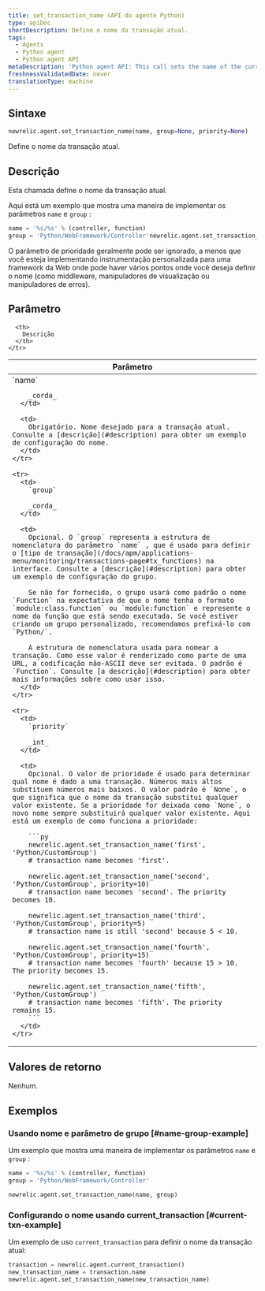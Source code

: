 ```yaml
---
title: set_transaction_name (API do agente Python)
type: apiDoc
shortDescription: Define o nome da transação atual.
tags:
  - Agents
  - Python agent
  - Python agent API
metaDescription: 'Python agent API: This call sets the name of the current transaction.'
freshnessValidatedDate: never
translationType: machine
---
```


## Sintaxe

```py
newrelic.agent.set_transaction_name(name, group=None, priority=None)
```

Define o nome da transação atual.

## Descrição

Esta chamada define o nome da transação atual.

Aqui está um exemplo que mostra uma maneira de implementar os parâmetros `name` e `group` :

```py
name = '%s/%s' % (controller, function)
group = 'Python/WebFramework/Controller'newrelic.agent.set_transaction_name(name, group)
```

O parâmetro de prioridade geralmente pode ser ignorado, a menos que você esteja implementando instrumentação personalizada para uma framework da Web onde pode haver vários pontos onde você deseja definir o nome (como middleware, manipuladores de visualização ou manipuladores de erros).

## Parâmetro

<table>
  <thead>
    <tr>
      <th width="25%">
        Parâmetro
      </th>

      <th>
        Descrição
      </th>
    </tr>
  </thead>

  <tbody>
    <tr>
      <td>
        `name`

        _corda_
      </td>

      <td>
        Obrigatório. Nome desejado para a transação atual. Consulte a [descrição](#description) para obter um exemplo de configuração do nome.
      </td>
    </tr>

    <tr>
      <td>
        `group`

        _corda_
      </td>

      <td>
        Opcional. O `group` representa a estrutura de nomenclatura do parâmetro `name` , que é usado para definir o [tipo de transação](/docs/apm/applications-menu/monitoring/transactions-page#tx_functions) na interface. Consulte a [descrição](#description) para obter um exemplo de configuração do grupo.

        Se não for fornecido, o grupo usará como padrão o nome `Function` na expectativa de que o nome tenha o formato `module:class.function` ou `module:function` e represente o nome da função que está sendo executada. Se você estiver criando um grupo personalizado, recomendamos prefixá-lo com `Python/`.

        A estrutura de nomenclatura usada para nomear a transação. Como esse valor é renderizado como parte de uma URL, a codificação não-ASCII deve ser evitada. O padrão é `Function`. Consulte [a descrição](#description) para obter mais informações sobre como usar isso.
      </td>
    </tr>

    <tr>
      <td>
        `priority`

        _int_
      </td>

      <td>
        Opcional. O valor de prioridade é usado para determinar qual nome é dado a uma transação. Números mais altos substituem números mais baixos. O valor padrão é `None`, o que significa que o nome da transação substitui qualquer valor existente. Se a prioridade for deixada como `None`, o novo nome sempre substituirá qualquer valor existente. Aqui está um exemplo de como funciona a prioridade:

        ```py
        newrelic.agent.set_transaction_name('first', 'Python/CustomGroup')
        # transaction name becomes 'first'.

        newrelic.agent.set_transaction_name('second', 'Python/CustomGroup', priority=10)
        # transaction name becomes 'second'. The priority becomes 10.

        newrelic.agent.set_transaction_name('third', 'Python/CustomGroup', priority=5)
        # transaction name is still 'second' because 5 < 10.

        newrelic.agent.set_transaction_name('fourth', 'Python/CustomGroup', priority=15)
        # transaction name becomes 'fourth' because 15 > 10. The priority becomes 15.

        newrelic.agent.set_transaction_name('fifth', 'Python/CustomGroup')
        # transaction name becomes 'fifth'. The priority remains 15.
        ```
      </td>
    </tr>
  </tbody>
</table>

## Valores de retorno

Nenhum.

## Exemplos

### Usando nome e parâmetro de grupo [#name-group-example]

Um exemplo que mostra uma maneira de implementar os parâmetros `name` e `group` :

```py
name = '%s/%s' % (controller, function) 
group = 'Python/WebFramework/Controller'

newrelic.agent.set_transaction_name(name, group)
```

### Configurando o nome usando current_transaction [#current-txn-example]

Um exemplo de uso `current_transaction` para definir o nome da transação atual:

```py
transaction = newrelic.agent.current_transaction()
new_transaction_name = transaction.name
newrelic.agent.set_transaction_name(new_transaction_name)
```